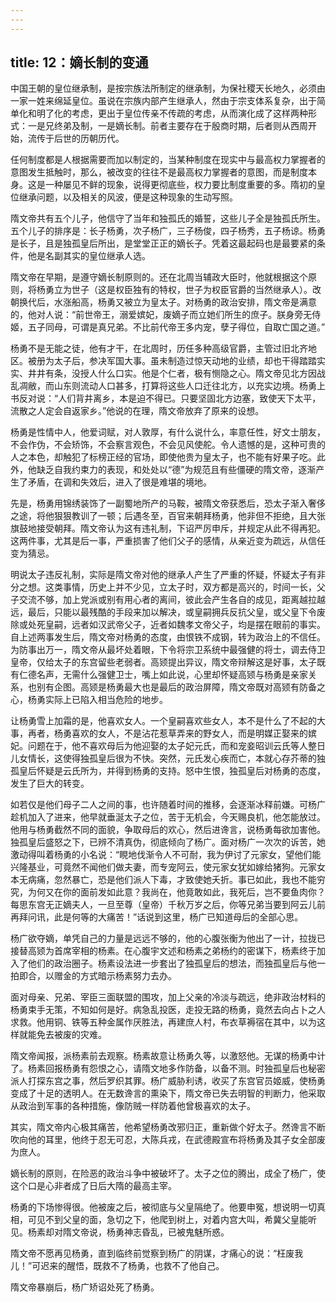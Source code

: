 ```yaml
---
---
---
```

title: 12：嫡长制的变通
---



中国王朝的皇位继承制，是按宗族法所制定的继承制，为保社稷天长地久，必须由一家一姓来绵延皇位。虽说在宗族内部产生继承人，然由于宗支体系复杂，出于简单化和明了化的考虑，更出于皇位传亲不传疏的考虑，从而演化成了这样两种形式：一是兄终弟及制，一是嫡长制。前者主要存在于殷商时期，后者则从西周开始，流传于后世的历朝历代。

任何制度都是人根据需要而加以制定的，当某种制度在现实中与最高权力掌握者的意图发生抵触时，那么，被改变的往往不是最高权力掌握者的意图，而是制度本身。这是一种屡见不鲜的现象，说得更彻底些，权力要比制度重要的多。隋初的皇位继承问题，以及相关的风波，便是这种现象的生动写照。

隋文帝共有五个儿子，他信守了当年和独孤氏的婚誓，这些儿子全是独孤氏所生。五个儿子的排序是：长子杨勇，次子杨广，三子杨俊，四子杨秀，五子杨谅。杨勇是长子，且是独孤皇后所出，是堂堂正正的嫡长子。凭着这最起码也是最要紧的条件，他是名副其实的皇位继承人选。

隋文帝在早期，是遵守嫡长制原则的。还在北周当辅政大臣时，他就根据这个原则，将杨勇立为世子（这是权臣独有的特权，世子为权臣官爵的当然继承人）。改朝换代后，水涨船高，杨勇又被立为皇太子。对杨勇的政治安排，隋文帝是满意的，他对人说：“前世帝王，溺爱嫔妃，废嫡子而立她们所生的庶子。朕身旁无侍姬，五子同母，可谓是真兄弟。不比前代帝王多内宠，孽子得位，自取亡国之道。”

杨勇不是无能之徒，他有才干，在北周时，历任多种高级官爵，主管过旧北齐地区。被册为太子后，参决军国大事。虽未制造过惊天动地的业绩，却也干得踏踏实实、井井有条，没授人什么口实。他是个仁者，极有恻隐之心。隋文帝见北方因战乱凋敝，而山东则流动人口甚多，打算将这些人口迁往北方，以充实边境。杨勇上书反对说：“人们背井离乡，本是迫不得已。只要坚固北方边塞，致使天下太平，流散之人定会自返家乡。”他说的在理，隋文帝放弃了原来的设想。

杨勇是性情中人，他爱词赋，对人敦厚，有什么说什么，率意任性，好文士朋友，不会作伪，不会矫饰，不会察言观色，不会见风使舵。令人遗憾的是，这种可贵的人之本色，却触犯了标榜正经的官场，即使他贵为皇太子，也不能有好果子吃。此外，他缺乏自我约束力的表现，和处处以“德”为规范且有些僵硬的隋文帝，逐渐产生了矛盾，在调和失效后，进入了很是难堪的境地。

先是，杨勇用锦绣装饰了一副蜀地所产的马鞍，被隋文帝获悉后，恐太子渐入奢侈之途，将他狠狠教训了一顿；后遇冬至，百官来朝拜杨勇，他非但不拒绝，且大张旗鼓地接受朝拜。隋文帝认为这有违礼制，下诏严厉申斥，并规定从此不得再犯。这两件事，尤其是后一事，严重损害了他们父子的感情，从亲近变为疏远，从信任变为猜忌。

明说太子违反礼制，实际是隋文帝对他的继承人产生了严重的怀疑，怀疑太子有非分之想。这类事情，历史上并不少见，立太子时，双方都是高兴的，时间一长，父子交流不够，加上党派或别有用心者的离间，彼此会产生各自的成见，距离越拉越远，最后，只能以最残酷的手段来加以解决，或皇嗣拥兵反抗父皇，或父皇下令废除或处死皇嗣，远者如汉武帝父子，近者如魏孝文帝父子，均是摆在眼前的事实。自上述两事发生后，隋文帝对杨勇的态度，由恨铁不成钢，转为政治上的不信任。为防事出万一，隋文帝从最坏处着眼，下令将宗卫系统中最强健的将士，调去侍卫皇帝，仅给太子的东宫留些老弱者。高颎提出异议，隋文帝辩解这是好事，太子既有仁德名声，无需什么强健卫士，嘴上如此说，心里却怀疑高颎与杨勇是亲家关系，也别有企图。高颎是杨勇最大也是最后的政治屏障，隋文帝既对高颎有防备之心，杨勇实际上已陷入相当危险的地步。

让杨勇雪上加霜的是，他喜欢女人。一个皇嗣喜欢些女人，本不是什么了不起的大事，再者，杨勇喜欢的女人，不是沾花惹草弄来的野女人，而是明媒正娶来的嫔妃。问题在于，他不喜欢母后为他迎娶的太子妃元氏，而和宠妾昭训云氏等人整日儿女情长，这使得独孤皇后很为不快。突然，元氏发心疾而亡，本就心存芥蒂的独孤皇后怀疑是云氏所为，并得到杨勇的支持。怒中生恨，独孤皇后对杨勇的态度，发生了巨大的转变。

如若仅是他们母子二人之间的事，也许随着时间的推移，会逐渐冰释前嫌。可杨广趁机加入了进来，他早就垂涎太子之位，苦于无机会，今天赐良机，他怎能放过。他用与杨勇截然不同的面貌，争取母后的欢心，然后进谗言，说杨勇每欲加害他。独孤皇后盛怒之下，已辨不清真伪，彻底倾向了杨广。面对杨广一次次的诉苦，她激动得叫着杨勇的小名说：“睍地伐渐令人不可耐，我为伊讨了元家女，望他们能兴隆基业，可竟然不闻他们做夫妻，而专宠阿云，使元家女犹如嫁给猪狗。元家女本无病痛，忽然暴亡，恐是他们派人下毒，才致使她夭折。事已如此，我也不能穷究，为何又在你的面前发如此意？我尚在，他竟敢如此，我死后，岂不要鱼肉你？每思东宫无正嫡夫人，一旦至尊（皇帝）千秋万岁之后，你等兄弟当要到阿云儿前再拜问讯，此是何等的大痛苦！”话说到这里，杨广已知道母后的全部心思。

杨广欲夺嫡，单凭自己的力量是远远不够的，他的心腹张衡为他出了一计，拉拢已接替高颎为首席宰相的杨素。在心腹宇文述和杨素之弟杨约的密谋下，杨素终于加入了他们的政治圈子。杨素设法进一步套出了独孤皇后的想法，而独孤皇后与他一拍即合，以赠金的方式暗示杨素努力去办。

面对母亲、兄弟、宰臣三面联盟的围攻，加上父亲的冷淡与疏远，绝非政治材料的杨勇束手无策，不知如何是好。病急乱投医，走投无路的杨勇，竟然去向占卜之人求救。他用铜、铁等五种金属作厌胜法，再建庶人村，布衣草褥宿在其中，以为这样就能免去被废的灾难。

隋文帝闻报，派杨素前去观察。杨素故意让杨勇久等，以激怒他。无谋的杨勇中计了。杨素回报杨勇有怨恨之心，请隋文地多作防备，以备不测。时独孤皇后也秘密派人打探东宫之事，然后罗织其罪。杨广威胁利诱，收买了东宫官员姬威，使杨勇变成了十足的透明人。在无数谗言的熏染下，隋文帝已失去明智的判断力，他采取从政治到军事的各种措施，像防贼一样防着他曾极喜欢的太子。

其实，隋文帝内心极其痛苦，他希望杨勇改邪归正，重新做个好太子。然谗言不断吹向他的耳里，他终于忍无可忍，大陈兵戎，在武德殿宣布将杨勇及其子女全部废为庶人。

嫡长制的原则，在险恶的政治斗争中被破坏了。太子之位的腾出，成全了杨广，使这个口是心非者成了日后大隋的最高主宰。

杨勇的下场惨得很。他被废之后，被彻底与父皇隔绝了。他要申冤，想说明一切真相，可见不到父皇的面，急切之下，他爬到树上，对着内宫大叫，希冀父皇能听见。杨素却对隋文帝说，杨勇神志昏乱，已被鬼魅所惑。

隋文帝不愿再见杨勇，直到临终前觉察到杨广的阴谋，才痛心的说：“枉废我儿！”可迟来的醒悟，既救不了杨勇，也救不了他自己。

隋文帝暴崩后，杨广矫诏处死了杨勇。